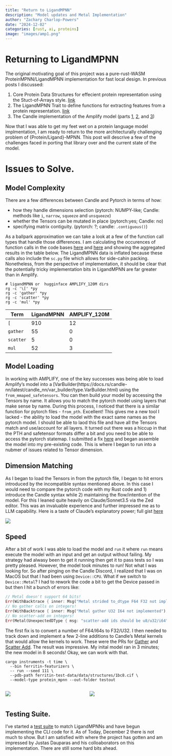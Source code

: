 ```yaml
---
title: "Return to LigandMPNN"
description: "Model updates and Metal Implementation"
author: "Zachary Charlop-Powers"
date: "2024-12-02"
categories: [rust, ai, proteins]
image: "images/amp1.png"
---
```




# Returning to LigandMPNN

The original motivating goal of this project was a pure-rust-WASM ProteinMPNN/LigandMPNN
implementation for fast local design.  In previous posts I discussed:

1. Core Protein Data Structures for effecient protein representation using the Stuct-of-Arrays style. [link](https://zachcp.github.io/ferritin/posts/20241029_first_post/)
2. The LigandMPNN Trait to define functions for extracting features from a protein representation. [link](https://zachcp.github.io/ferritin/posts/20241105_lmpnnfeaturizer/)
3. The Candle implementation of the Amplify model (parts [1](https://zachcp.github.io/ferritin/posts/20241111_amplify/), [2](https://zachcp.github.io/ferritin/posts/20241114_amplify_02/), and [3](https://zachcp.github.io/ferritin/posts/20241115_amplify_03/))


Now that I was able to get my feet wet on a protein language model implmentation, I am ready to return to the more architecturally challenging problem of {Protein/Ligand}-MPNN. This post will descrive a few of the challenges faced
in porting that library over and the current state of the model.

# Issues to Solve.

## Model Complexity

There are a few differences between Candle and Pytorch in terms of how:

- how they handle dimensions selection (pytorch: NUMPY-like; Candle: methods like `i`, `narrow`, `squeeze` and `unsqueeze`)
- whether the Tensors can be mutated in place (pytorch:yes; Candle: no)
- specifying matrix contiguity. (pytorch: ?; candle: `.contiguous()`)

As a ballpark approximation we can take a look at a few of the function call types that handle those differences.  I am
calculating the occurences of function calls in the code bases [here](https://github.com/dauparas/LigandMPNN) and [here](https://huggingface.co/chandar-lab/AMPLIFY_120M) and showing
the aggregated results in the table below. The LigandMPNN data is inflated because these calls also include the `sc.py` file which allows for side-cahin packing. Nonetheless,
from the perspective of implementation, it should be clear that the potentially tricky implementation bits in LigandMPNN are far greater than in Amplify.

```shell
# ligandMPNN or  hugginface AMPLIFY_120M dirs
rg -c '\[' *py
rg -c 'gather' *py
rg -c 'scatter' *py
rg -c 'mul' *py
```


| Term | LigandMPNN | AMPLIFY_120M |
|------|------------|--------------|
| `[` | 910 | 12 |
| `gather` | 55 | 0 |
| `scatter` | 5 | 0 |
| `mul` | 52 | 3 |


## Model Loading

In working with AMPLIFY, one of the key successes was being able to load Amplify's model into a [VarBuilder(https://docs.rs/candle-nn/latest/candle_nn/var_builder/type.VarBuilder.html) using the
`from_mmaped_safetensors`. You can then build your model by accessing the Tensors by name. It allows you to match the pytorch model using layers that make sense by name. During this process,
I noticed that there is a similar function for pytorch files - `from_pth`.  Excellent! This gives me a new tool I lacked - the ability to load the model with the exact same
names as the pytorch model. I should be able to laod this file and have all the Tensors match and use/account for all layers. It turned out there was a hiccup in that the PTH
and safetensor formats differ a bit and you need to be able to access the pytorch statemap. I submitted a fix [here](https://github.com/huggingface/candle/pull/2639) and began
assemble the model into my pre-existing code.  This is where I began to run into a nubmer of issues related to Tensor dimension.


## Dimension Matching

As I began to load the Tensors in from the pytorch file, I began to hit errors introduced by the incompatible syntax mentioned above.  In this case I would need to compare
the pytorch code with my Rust code and 1) introduce the Candle syntax while 2) maintaining the flow/intention of the model. For this I leaned quite heavily on Claude/Sonnet3.5 via
the Zed editor. This was an invaluable experience and further impressed me as to LLM capability. Here is a taste of Claude's explanatory power; full gist [here](https://gist.github.com/zachcp/45ae897bd0db389b6a288a99d25011bd)

![](images/claude.png)



## Speed

After a bit of work I was able to load the model and `run` it where `run` means execute the model with an input and get an output without failing.  My strategy had alwasy been to get it
running then get it to pass tests so I was pretty pleased. However, the model took minutes to run! Not what I was looking for. So after pinging on the Candle Discord, I realized
that I was on MacOS but that I had been using `Device::CPU`. What if we switch to `Device::Metal`?  I had to rework the code a bit to get the Device passed in but then I hit a bunch of errors like:

```rust
// Metal doesn't support 64 bits!
Err(WithBacktrace { inner: Msg("Metal strided to_dtype F64 F32 not implemented")
// No gather calls on integers!
Err(WithBacktrace { inner: Msg("Metal gather U32 I64 not implemented"),
// No scatter-add on integers!
Err(Metal(UnexpectedDType { msg: "scatter-add ids should be u8/u32/i64", expected: U32, got: U32 }))
```

The first fix is to convert a number of F64/I64s to F32/U32. I then needed to track down and implement a few 2-line additions to Candle's Metal kernels that would allow the kernels
to work. These were the PRs for [Gather](https://github.com/huggingface/candle/pull/2653) and [Scatter Add](https://github.com/huggingface/candle/pull/2656). The result was impressive.
My inital model ran in 3 minutes; the  new model in 8 seconds! Okay, we can work with that.



```shell
cargo instruments -t time \
  --bin ferritin-featurizers \
  -- run --seed 111 \
  --pdb-path ferritin-test-data/data/structures/1bc8.cif \
  --model-type protein_mpnn --out-folder testout
```




:::: {.columns}

::: {.column width="50%"}
![](images/metal_pre.png)
:::

::: {.column width="50%"}
![](images/metal_post.png)
:::

::::


## Testing Suite.

I've started a [test suite](https://github.com/zachcp/ferritin/pull/59) to match LigandMPNNs and have begun implementing the CLI code for it.  As of Today, December 2 there is
not much to show. But I am satisfied with where the project has gotten and am impressed by Justas Dauparas and his colloaborators on this implementation. There are still some hard bits ahead.

